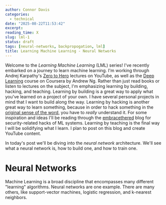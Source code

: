```yaml
---
author: Connor Davis
categories:
  - technical
date: "2025-08-22T11:53:42"
excerpt:
reading_time: X
slug: lml-1
status: draft 
tags: [neural-networks, backpropogation, lml]
title: Learning Machine Learning - Neural Networks
---
```


Welcome to the _Learning Machine Learning_ (LML) series! I've recently embarked on a journey
to learn machine learning. I'm working through Andrej Karpathy's [Zero to Hero](https://www.youtube.com/playlist?list=PLAqhIrjkxbuWI23v9cThsA9GvCAUhRvKZ)
lectures on YouTube, as well as the [Deep Learning](https://www.coursera.org/specializations/deep-learning/paidmedia?utm_medium=sem&utm_source=gg&utm_campaign=b2c_namer_deep-learning_deeplearning-ai_ftcof_specializations_px_dr_bau_gg_sem_pr-bd_us-ca_en_m_hyb_17-08_x&campaignid=904733485&adgroupid=46370300620&device=c&keyword=deeplearning%20ai%20coursera&matchtype=b&network=g&devicemodel=&creativeid=415429098219&assetgroupid=&targetid=kwd-659621418624&extensionid=&placement=&gad_source=1&gad_campaignid=904733485&gclid=Cj0KCQjwqqDFBhDhARIsAIHTlkvbwRNyldzz6eN7Gfy7W19CTacXCq_rvpKdtqXwR5jOU33NkJkZtdoaAqqfEALw_wcB)
course on Coursera by Andrew Ng. Rather than just read books or listen to lectures on the subject, I'm emphasizing
learning by building, hacking, and teaching. Learning by building is a great way to apply
what you've learned on a project of your own. I have several personal projects in mind that
I want to build along the way. Learning by hacking is another great way to learn something,
because in order to hack something in the [original sense of the word](http://www.catb.org/jargon/html/H/hacker.html),
you have to _really_ understand it. For some inspiration and ideas I'll be reading through the [embracethered](https://embracethered.com/blog/)
blog for security-related hacks of ML systems. Learning by teaching is the final way
I will be solidifying what I learn. I plan to post on this blog and create YouTube
content.

In today's post we'll be diving into the _neural network_ architecture. We'll see
what a neural network is, how to build one, and how to train one.

# Neural Networks

Machine Learning is a broad discipline that encompasses many different "learning" algorithms.
Neural networks are one example. There are many others, like support-vector machines,
logistic regression, and k-nearest neighbors.
